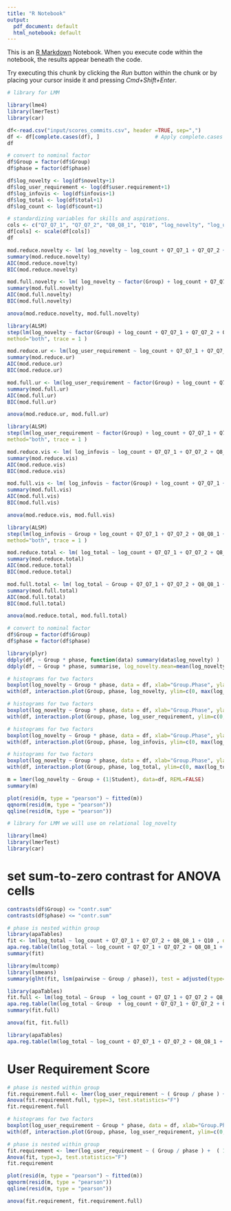 ```yaml
---
title: "R Notebook"
output:
  pdf_document: default
  html_notebook: default
---
```


This is an [R Markdown](http://rmarkdown.rstudio.com) Notebook. When you execute code within the notebook, the results appear beneath the code. 

Try executing this chunk by clicking the *Run* button within the chunk or by placing your cursor inside it and pressing *Cmd+Shift+Enter*. 

```r
# library for LMM 

library(lme4)
library(lmerTest)
library(car)
```



```r
df<-read.csv("input/scores_commits.csv", header =TRUE, sep=",")
df <- df[complete.cases(df), ]                  # Apply complete.cases function
df
```

```r
# convert to nominal factor
df$Group = factor(df$Group)
df$phase = factor(df$phase)
```


```r
df$log_novelty <- log(df$novelty+1) 
df$log_user_requirement <- log(df$user.requirement+1)
df$log_infovis <- log(df$infovis+1)
df$log_total <- log(df$total+1)
df$log_count <- log(df$count+1)
```


```r
# standardizing variables for skills and aspirations. 
cols <- c("Q7_Q7_1", "Q7_Q7_2", "Q8_Q8_1", "Q10", "log_novelty", "log_user_requirement", "log_infovis", "log_total", "log_count")
df[cols] <- scale(df[cols])
df
```
```r
mod.reduce.novelty <- lm( log_novelty ~ log_count + Q7_Q7_1 + Q7_Q7_2 + Q8_Q8_1 + Q10, data = df)
summary(mod.reduce.novelty)
AIC(mod.reduce.novelty)
BIC(mod.reduce.novelty)

```


```r
mod.full.novelty <- lm( log_novelty ~ factor(Group) + log_count + Q7_Q7_1 + Q7_Q7_2 + Q8_Q8_1 + Q10, data = df)
summary(mod.full.novelty)
AIC(mod.full.novelty)
BIC(mod.full.novelty)

```

```r
anova(mod.reduce.novelty, mod.full.novelty)
```
```r
library(ALSM)
step(lm(log_novelty ~ factor(Group) + log_count + Q7_Q7_1 + Q7_Q7_2 + Q8_Q8_1 + Q10, data=df),
method="both", trace = 1 )
```

```r
mod.reduce.ur <- lm(log_user_requirement ~ log_count + Q7_Q7_1 + Q7_Q7_2 + Q8_Q8_1 + Q10 , data = df)
summary(mod.reduce.ur)
AIC(mod.reduce.ur)
BIC(mod.reduce.ur)
```

```r
mod.full.ur <- lm(log_user_requirement ~ factor(Group) + log_count + Q7_Q7_1 + Q7_Q7_2 + Q8_Q8_1 + Q10 , data = df)
summary(mod.full.ur)
AIC(mod.full.ur)
BIC(mod.full.ur)
```
```r
anova(mod.reduce.ur, mod.full.ur)
```
```r
library(ALSM)
step(lm(log_user_requirement ~ factor(Group) + log_count + Q7_Q7_1 + Q7_Q7_2 + Q8_Q8_1 + Q10, data=df),
method="both", trace = 1 )
```



```r
mod.reduce.vis <- lm( log_infovis ~ log_count + Q7_Q7_1 + Q7_Q7_2 + Q8_Q8_1 + Q10 , data = df)
summary(mod.reduce.vis)
AIC(mod.reduce.vis)
BIC(mod.reduce.vis)
```

```r
mod.full.vis <- lm( log_infovis ~ factor(Group) + log_count + Q7_Q7_1 + Q7_Q7_2 + Q8_Q8_1 + Q10 , data = df)
summary(mod.full.vis)
AIC(mod.full.vis)
BIC(mod.full.vis)
```
```r
anova(mod.reduce.vis, mod.full.vis)
```
```r
library(ALSM)
step(lm(log_infovis ~ Group + log_count + Q7_Q7_1 + Q7_Q7_2 + Q8_Q8_1 + Q10, data=df),
method="both", trace = 1 )
```
```r
mod.reduce.total <- lm( log_total ~ log_count + Q7_Q7_1 + Q7_Q7_2 + Q8_Q8_1 + Q10 , data = df)
summary(mod.reduce.total)
AIC(mod.reduce.total)
BIC(mod.reduce.total)
```


```r
mod.full.total <- lm( log_total ~ Group + Q7_Q7_1 + Q7_Q7_2 + Q8_Q8_1 + Q10 , data = df)
summary(mod.full.total)
AIC(mod.full.total)
BIC(mod.full.total)
```
```r
anova(mod.reduce.total, mod.full.total)
```

```r
# convert to nominal factor
df$Group = factor(df$Group)
df$phase = factor(df$phase)
```

```r
library(plyr)
ddply(df, ~ Group * phase, function(data) summary(data$log_novelty) )
ddply(df, ~ Group * phase, summarise, log_novelty.mean=mean(log_novelty), log_novelty.sd = sd(log_novelty))
```
```r
# histograms for two factors
boxplot(log_novelty ~ Group * phase, data = df, xlab="Group.Phase", ylab="log_novelty")
with(df, interaction.plot(Group, phase, log_novelty, ylim=c(0, max(log_novelty)))) # interaction plot
```

```r
# histograms for two factors
boxplot(log_novelty ~ Group * phase, data = df, xlab="Group.Phase", ylab="log_user_requirement")
with(df, interaction.plot(Group, phase, log_user_requirement, ylim=c(0, max(log_user_requirement)))) # interaction plot
```

```r
# histograms for two factors
boxplot(log_novelty ~ Group * phase, data = df, xlab="Group.Phase", ylab="log_infovis")
with(df, interaction.plot(Group, phase, log_infovis, ylim=c(0, max(log_infovis)))) # interaction plot
```

```r
# histograms for two factors
boxplot(log_novelty ~ Group * phase, data = df, xlab="Group.Phase", ylab="log_total")
with(df, interaction.plot(Group, phase, log_total, ylim=c(0, max(log_total)))) # interaction plot
```






```r
m = lmer(log_novelty ~ Group + (1|Student), data=df, REML=FALSE)
summary(m)
```
```r
plot(resid(m, type = "pearson") ~ fitted(m))
qqnorm(resid(m, type = "pearson"))
qqline(resid(m, type = "pearson"))
```
```r
# library for LMM we will use on relational log_novelty 

library(lme4)
library(lmerTest)
library(car)
```

# set sum-to-zero contrast for ANOVA cells 

```r
contrasts(df$Group) <= "contr.sum"
contrasts(df$phase) <= "contr.sum"
```

```r
# phase is nested within group 
library(apaTables)
fit <- lm(log_total ~ log_count + Q7_Q7_1 + Q7_Q7_2 + Q8_Q8_1 + Q10 , data = df)
apa.reg.table(lm(log_total ~ log_count + Q7_Q7_1 + Q7_Q7_2 + Q8_Q8_1 + Q10, df),filename = "Example9.doc",table.number = 6)
summary(fit)
```

```r
library(multcomp)
library(lsmeans)
summary(glht(fit, lsm(pairwise ~ Group / phase)), test = adjusted(type='holm'))
```

```r
library(apaTables)
fit.full <- lm(log_total ~ Group  + log_count + Q7_Q7_1 + Q7_Q7_2 + Q8_Q8_1 + Q10, data = df)
apa.reg.table(lm(log_total ~ Group  + log_count + Q7_Q7_1 + Q7_Q7_2 + Q8_Q8_1 + Q10, df),filename = "Example8.doc",table.number = 6)
summary(fit.full)
```

```r
anova(fit, fit.full)
```


```r
library(apaTables)
apa.reg.table(lm(log_total ~ log_count + Q7_Q7_1 + Q7_Q7_2 + Q8_Q8_1 + Q10,df),lm(log_total ~ Group  + log_count + Q7_Q7_1 + Q7_Q7_2 + Q8_Q8_1 + Q10,df),filename = "Example6.doc",table.number = 5)
```

# User Requirement Score

```r
# phase is nested within group 
fit.requirement.full <- lmer(log_user_requirement ~ ( Group / phase ) + Q7_Q7_1 + Q7_Q7_2 + Q8_Q8_1 + Q10 + ( 1 | Student), data = df, REML = FALSE)
Anova(fit.requirement.full, type=3, test.statistics="F")
fit.requirement.full
```

```r
# histograms for two factors
boxplot(log_user_requirement ~ Group * phase, data = df, xlab="Group.Phase", ylab="log_user_requirement")
with(df, interaction.plot(Group, phase, log_user_requirement, ylim=c(0, max(log_user_requirement)))) # interaction plot
```


```r
# phase is nested within group 
fit.requirement <- lmer(log_user_requirement ~ ( Group / phase ) +  ( 1 | Student), data = df, REML = FALSE)
Anova(fit, type=3, test.statistics="F")
fit.requirement
```

```r
plot(resid(m, type = "pearson") ~ fitted(m))
qqnorm(resid(m, type = "pearson"))
qqline(resid(m, type = "pearson"))
```

```r
anova(fit.requirement, fit.requirement.full)
```
 
